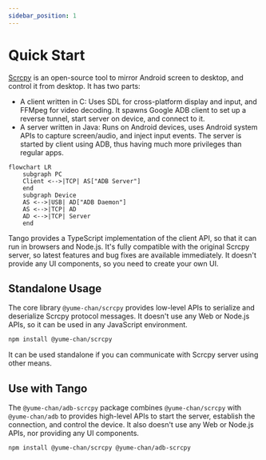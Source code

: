 ```yaml
---
sidebar_position: 1
---
```


# Quick Start

[Scrcpy](https://github.com/Genymobile/scrcpy) is an open-source tool to mirror Android screen to desktop, and control it from desktop. It has two parts:

* A client written in C: Uses SDL for cross-platform display and input, and FFMpeg for video decoding. It spawns Google ADB client to set up a reverse tunnel, start server on device, and connect to it.
* A server written in Java: Runs on Android devices, uses Android system APIs to capture screen/audio, and inject input events. The server is started by client using ADB, thus having much more privileges than regular apps.

```mermaid
flowchart LR
    subgraph PC
    Client <-->|TCP| AS["ADB Server"]
    end
    subgraph Device
    AS <-->|USB| AD["ADB Daemon"]
    AS <-->|TCP| AD
    AD <-->|TCP| Server
    end
```

Tango provides a TypeScript implementation of the client API, so that it can run in browsers and Node.js. It's fully compatible with the original Scrcpy server, so latest features and bug fixes are available immediately. It doesn't provide any UI components, so you need to create your own UI.

## Standalone Usage

The core library `@yume-chan/scrcpy` provides low-level APIs to serialize and deserialize Scrcpy protocol messages. It doesn't use any Web or Node.js APIs, so it can be used in any JavaScript environment.

```sh npm2yarn
npm install @yume-chan/scrcpy
```

It can be used standalone if you can communicate with Scrcpy server using other means.

## Use with Tango

The `@yume-chan/adb-scrcpy` package combines `@yume-chan/scrcpy` with `@yume-chan/adb` to provides high-level APIs to start the server, establish the connection, and control the device. It also doesn't use any Web or Node.js APIs, nor providing any UI components.

```sh npm2yarn
npm install @yume-chan/scrcpy @yume-chan/adb-scrcpy
```
